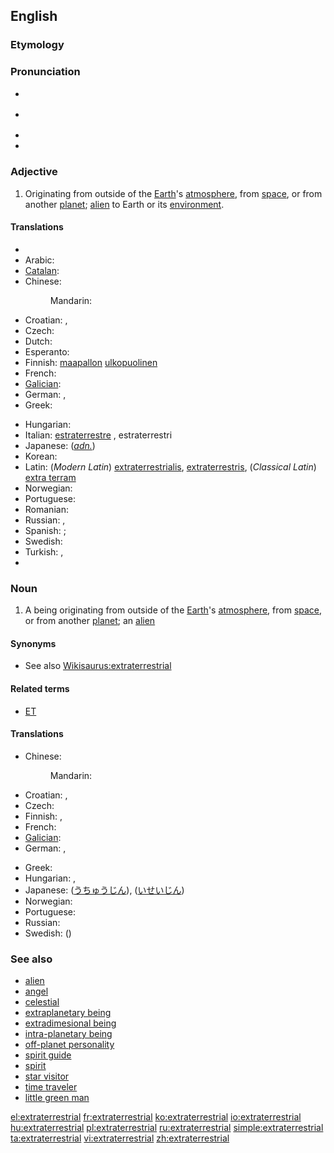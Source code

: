 ==English==
{{wikipedia}}

===Etymology===
{{prefix|extra|terrestrial}}

===Pronunciation===
* {{a|Canada}} {{IPA|/ˌɛkstrətɚˈɛstriəl/}}
* {{a|UK}} {{IPA|/ˌɛk.stɹə.təˈɹɛst.ɹi.əl/}}
* {{audio|en-ca-synth-extraterrestrial.ogg|CA synth}}
* {{hyphenation|extra|terrestrial}}

===Adjective===
{{en-adj}}

# Originating from outside of the [[Earth]]'s [[atmosphere]], from [[space]], or from another [[planet]]; [[alien]] to Earth or its [[environment]].

====Translations====
{{trans-top|originating from outside of the Earth}}
* {{trreq|af}}
* Arabic: {{t|ar|قائم خارج الأرض|tr=qaa’im khaarij al-’arD|alt=قائِمٌ خارِجَ الأرْض|sc=Arab}}
* [[Catalan]]: {{t-|ca|extraterrestre}}
* Chinese:
*: Mandarin: {{t-|cmn|地球外|alt=地球外的|tr=dìqiúwài de|sc=Hani}}
* Croatian: {{t|hr|vanzemaljski}},  {{t|hr|izvanzemaljski}}
* Czech: {{t-|cs|mimozemský|m}}
* Dutch: {{t-|nl|buitenaards}}
* Esperanto: {{t|eo|ekstertera}}
* Finnish: [[maapallo]]n [[ulkopuolinen]]
* French: {{t+|fr|extraterrestre}}
* [[Galician]]: {{t|gl|extraterrestre}}
* German: {{t+|de|außerirdisch}}, {{t+|de|extraterrestrisch}}
* Greek: {{t+|el|εξωγήινος|m|tr=exogíinos}}
{{trans-mid}}
* Hungarian: {{t+|hu|földönkívüli}}
* Italian: [[estraterrestre]] {{s}}, estraterrestri {{p}}
* Japanese: (''[[adnominal|adn.]]'') {{t|ja|地球外|tr=ちきゅうがい, chikyūgai|sc=Jpan}}
* Korean: {{t|ko|지구밖|tr=jigubakk|sc=Kore}}
* Latin: (''Modern Latin'') [[extraterrestrialis]], [[extraterrestris]], (''Classical Latin'') [[extra terram]]
* Norwegian: {{t-|no|utenomjordisk}}
* Portuguese: {{t-|pt|extraterrestre}}
* Romanian: {{t|ro|extraterestru}}
* Russian: {{t|ru|инопланетный|tr=inoplanétnyj}}, {{t|ru|внеземной|tr=vnezemnój}}
* Spanish: {{t+|es|extraterrestre}}; {{t+|es|alienígena}}
* Swedish: {{t+|sv|utomjordisk}}
* Turkish: {{t+|tr|uzaylı}},  {{t|tr|dünya dışı}}
* {{trreq|vi}}
{{trans-bottom}}

===Noun===
{{en-noun}}

# A being originating from outside of the [[Earth]]'s [[atmosphere]], from [[space]], or from another [[planet]]; an [[alien]]

====Synonyms====
* See also [[Wikisaurus:extraterrestrial]]

====Related terms====
* [[ET]]

====Translations====
{{trans-top|a being originating from outside of the Earth}}
* Chinese:
*: Mandarin: {{t|cmn|外星人|tr=wàixīngrén|sc=Hani}}
* Croatian: {{t|hr|vanzemaljac|m}},  {{t|hr|izvanzemaljac|m}}
* Czech: {{t+|cs|mimozemšťan|m}}
* Finnish: {{t+|fi|avaruusolento}}, {{t|fi|avaruusolio}}
* French: {{t+|fr|extraterrestre|m|f}}
* [[Galician]]: {{t|gl|extraterrestre|m}}
* German: {{t|de|Außerirdischer|m}}, {{t-|de|Außerirdische|f}}
{{trans-mid}}
* Greek: {{t+|el|εξωγήινος|m|tr=exogíinos}}
* Hungarian: {{t+|hu|földönkívüli}}, {{t-|hu|űrlény}}
* Japanese: {{t-|ja|宇宙人|tr=uchūjin}} ([[うちゅうじん]]), {{t-|ja|異星人|tr=iseijin}} ([[いせいじん]])
* Norwegian: {{t-|no|utenomjordisk skapning|m}}
* Portuguese: {{t-|pt|extraterrestre|m|f}}
* Russian: {{t|ru|инопланетянин|m|tr=inoplanetjánin}}
* Swedish: {{t|sv|utomjording|n}} ({{t|sv|utomjordling}})
{{trans-bottom}}

===See also===
* [[alien]]
* [[angel]]
* [[celestial]]
* [[extraplanetary being]]
* [[extradimesional being]]
* [[intra-planetary being]]
* [[off-planet personality]]
* [[spirit guide]]
* [[spirit]]
* [[star visitor]]
* [[time traveler]]
* [[little green man]]

[[el:extraterrestrial]]
[[fr:extraterrestrial]]
[[ko:extraterrestrial]]
[[io:extraterrestrial]]
[[hu:extraterrestrial]]
[[pl:extraterrestrial]]
[[ru:extraterrestrial]]
[[simple:extraterrestrial]]
[[ta:extraterrestrial]]
[[vi:extraterrestrial]]
[[zh:extraterrestrial]]